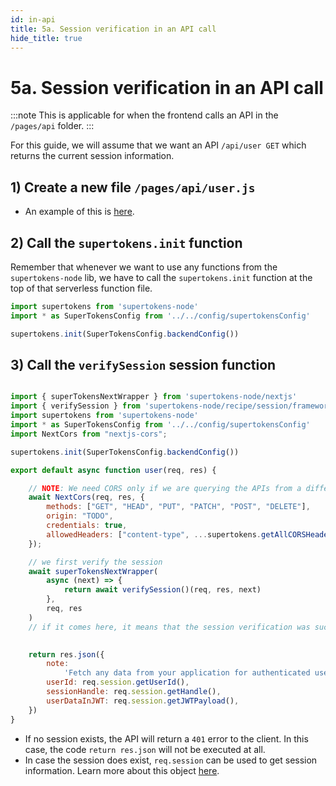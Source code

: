 ```yaml
---
id: in-api
title: 5a. Session verification in an API call
hide_title: true
---
```


<!-- COPY DOCS -->
<!-- ./thirdpartyemailpassword/nextjs/session-verification/in-api.mdx -->

# 5a. Session verification in an API call

:::note
This is applicable for when the frontend calls an API in the `/pages/api` folder.
:::

For this guide, we will assume that we want an API `/api/user GET` which returns the current session information.

## 1) Create a new file `/pages/api/user.js`
- An example of this is [here](https://github.com/supertokens/next.js/blob/canary/examples/with-supertokens/pages/api/user.js).

## 2) Call the `supertokens.init` function
Remember that whenever we want to use any functions from the `supertokens-node` lib, we have to call the `supertokens.init` function at the top of that serverless function file.

```jsx title="pages/index.js"
import supertokens from 'supertokens-node'
import * as SuperTokensConfig from '../../config/supertokensConfig'

supertokens.init(SuperTokensConfig.backendConfig())
```



## 3) Call the `verifySession` session function


```jsx title="pages/index.js"

import { superTokensNextWrapper } from 'supertokens-node/nextjs'
import { verifySession } from 'supertokens-node/recipe/session/framework/express'
import supertokens from 'supertokens-node'
import * as SuperTokensConfig from '../../config/supertokensConfig'
import NextCors from "nextjs-cors";

supertokens.init(SuperTokensConfig.backendConfig())

export default async function user(req, res) {

    // NOTE: We need CORS only if we are querying the APIs from a different origin
    await NextCors(req, res, {
        methods: ["GET", "HEAD", "PUT", "PATCH", "POST", "DELETE"],
        origin: "TODO",
        credentials: true,
        allowedHeaders: ["content-type", ...supertokens.getAllCORSHeaders()],
    });

    // we first verify the session 
    await superTokensNextWrapper(
        async (next) => {
            return await verifySession()(req, res, next)
        },
        req, res
    )
    // if it comes here, it means that the session verification was successful

    
    return res.json({
        note:
            'Fetch any data from your application for authenticated user after using verifySession middleware',
        userId: req.session.getUserId(),
        sessionHandle: req.session.getHandle(),
        userDataInJWT: req.session.getJWTPayload(),
    })
}

```

- If no session exists, the API will return a `401` error to the client. In this case, the code `return res.json` will not be executed at all.
- In case the session does exist, `req.session` can be used to get session information. Learn more about this object [here](../../common-customizations/sessions/session-verification-in-api/verify-session#reqsession-object).